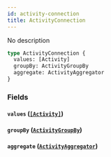 ```yaml
---
id: activity-connection
title: ActivityConnection
---
```


No description

```graphql
type ActivityConnection {
  values: [Activity]
  groupBy: ActivityGroupBy
  aggregate: ActivityAggregator
}
```

### Fields

#### `values` ([`[Activity]`](/v1/objects/activity))

#### `groupBy` ([`ActivityGroupBy`](/v1/objects/activity-group-by))

#### `aggregate` ([`ActivityAggregator`](/v1/objects/activity-aggregator))
